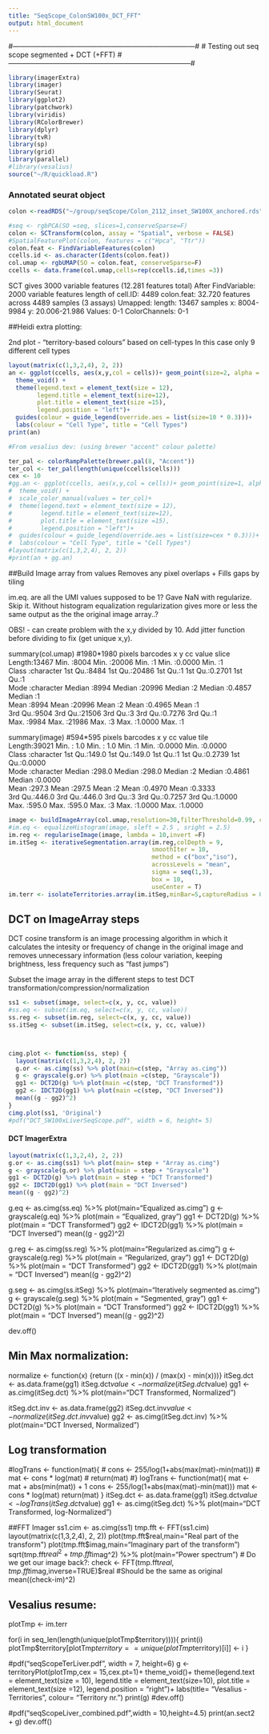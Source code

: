 ```yaml
---
title: "SeqScope_ColonSW100x_DCT_FFT"
output: html_document
---
```


#------------------------------------------------------------------------------#
# Testing out seq scope segmented + DCT (+FFT)
#------------------------------------------------------------------------------#
```r
library(imagerExtra)
library(imager)
library(Seurat)
library(ggplot2)
library(patchwork)
library(viridis)
library(RColorBrewer)
library(dplyr)
library(tvR)
library(sp)
library(grid)
library(parallel)
#library(vesalius)
source("~/R/quickload.R")
```




### Annotated seurat object
```r
colon <-readRDS("~/group/seqScope/Colon_2112_inset_SW100X_anchored.rds")

#seq <- rgbPCA(SO =seq, slices=1,conserveSparse=F)
colon <- SCTransform(colon, assay = "Spatial", verbose = FALSE)
#SpatialFeaturePlot(colon, features = c("Hpca", "Ttr"))
colon.feat <- FindVariableFeatures(colon)
ccells.id <- as.character(Idents(colon.feat))
col.umap <- rgbUMAP(SO = colon.feat, conserveSparse=F)
ccells <- data.frame(col.umap,cells=rep(ccells.id,times =3))
```

SCT gives 3000 variable features (12.281 features total)
After FindVariable: 2000 variable features
length of cell.ID: 4489
colon.feat: 32.720 features across 4489 samples (3 assays)
Umapped: length: 13467 samples
    x: 8004-9984
    y: 20.006-21.986 
    Values: 0-1
    ColorChannels: 0-1







##Heidi extra plotting:

2nd plot - "territory-based colours" based on cell-types
In this case only 9 different cell types
```r
layout(matrix(c(1,3,2,4), 2, 2))
an <- ggplot(ccells, aes(x,y,col = cells))+ geom_point(size=2, alpha = 1)+
  theme_void() +
  theme(legend.text = element_text(size = 12),
        legend.title = element_text(size=12),
        plot.title = element_text(size =15),
        legend.position = "left")+
  guides(colour = guide_legend(override.aes = list(size=10 * 0.3)))+
  labs(colour = "Cell Type", title = "Cell Types")
print(an)

#From vesalius dev: (using brewer "accent" colour palette)

ter_pal <- colorRampPalette(brewer.pal(8, "Accent"))
ter_col <- ter_pal(length(unique(ccells$cells)))
cex <- 10
#gg.an <- ggplot(ccells, aes(x,y,col = cells))+ geom_point(size=1, alpha = 0.65)+
#  theme_void() +
#  scale_color_manual(values = ter_col)+
#  theme(legend.text = element_text(size = 12),
#        legend.title = element_text(size=12),
#        plot.title = element_text(size =15),
#        legend.position = "left")+
#  guides(colour = guide_legend(override.aes = list(size=cex * 0.3)))+
#  labs(colour = "Cell Type", title = "Cell Types")
#layout(matrix(c(1,3,2,4), 2, 2))
#print(an + gg.an)

```







##Build Image array from values 
Removes any pixel overlaps + Fills gaps by tiling

im.eq. are all the UMI values supposed to be 1? Gave NaN with regularize. Skip it.
Without histogram equalization regularization gives more or less the same output as the the original image array..?

OBS! - can create problem with the x,y divided by 10. Add jitter function before dividing to fix (get unique x,y).

summary(col.umap) #1980*1980 pixels
   barcodes               x              y               cc        value            slice  
 Length:13467       Min.   :8004   Min.   :20006   Min.   :1   Min.   :0.0000   Min.   :1  
 Class :character   1st Qu.:8484   1st Qu.:20486   1st Qu.:1   1st Qu.:0.2701   1st Qu.:1  
 Mode  :character   Median :8994   Median :20996   Median :2   Median :0.4857   Median :1  
                    Mean   :8994   Mean   :20996   Mean   :2   Mean   :0.4965   Mean   :1  
                    3rd Qu.:9504   3rd Qu.:21506   3rd Qu.:3   3rd Qu.:0.7276   3rd Qu.:1  
                    Max.   :9984   Max.   :21986   Max.   :3   Max.   :1.0000   Max.   :1  
                    
summary(image) #594*595 pixels 
   barcodes               x               y               cc        value             tile       
 Length:39021       Min.   :  1.0   Min.   :  1.0   Min.   :1   Min.   :0.0000   Min.   :0.0000  
 Class :character   1st Qu.:149.0   1st Qu.:149.0   1st Qu.:1   1st Qu.:0.2739   1st Qu.:0.0000  
 Mode  :character   Median :298.0   Median :298.0   Median :2   Median :0.4861   Median :0.0000  
                    Mean   :297.3   Mean   :297.5   Mean   :2   Mean   :0.4970   Mean   :0.3333  
                    3rd Qu.:446.0   3rd Qu.:446.0   3rd Qu.:3   3rd Qu.:0.7257   3rd Qu.:1.0000  
                    Max.   :595.0   Max.   :595.0   Max.   :3   Max.   :1.0000   Max.   :1.0000 

```r
image <- buildImageArray(col.umap,resolution=30,filterThreshold=0.99, cores= 10)
#im.eq <- equalizeHistogram(image, sleft = 2.5 , sright = 2.5)
im.reg <- regulariseImage(image, lambda = 10,invert =F)
im.itSeg <- iterativeSegmentation.array(im.reg,colDepth = 9,
                                        smoothIter = 10,
                                        method = c("box","iso"),
                                        acrossLevels = "mean",
                                        sigma = seq(1,3),
                                        box = 10,
                                        useCenter = T)
im.terr <- isolateTerritories.array(im.itSeg,minBar=5,captureRadius = 0.035)
```


## DCT on ImageArray steps
DCT cosine transform is an image processing algorithm in which it calculates the intesity or frequency of change in the original image and removes unnecessary information (less colour variation, keeping brightness, less frequency such as "fast jumps")

Subset the image array in the different steps to test DCT transformation/compression/normalization
```r
ss1 <- subset(image, select=c(x, y, cc, value))
#ss.eq <- subset(im.eq, select=c(x, y, cc, value))
ss.reg <- subset(im.reg, select=c(x, y, cc, value))
ss.itSeg <- subset(im.itSeg, select=c(x, y, cc, value))



cimg.plot <- function(ss, step) {
  layout(matrix(c(1,3,2,4), 2, 2))
  g.or <- as.cimg(ss) %>% plot(main=c(step, "Array as.cimg"))
  g <- grayscale(g.or) %>% plot(main =c(step, "Grayscale"))
  gg1 <- DCT2D(g) %>% plot(main =c(step, "DCT Transformed"))
  gg2 <- IDCT2D(gg1) %>% plot(main =c(step, "DCT Inversed"))
  mean((g - gg2)^2)
}
cimg.plot(ss1, 'Original')
#pdf("DCT_SW100xLiverSeqScope.pdf", width = 6, height= 5)


```



#### DCT ImagerExtra

```r
layout(matrix(c(1,3,2,4), 2, 2))
g.or <- as.cimg(ss1) %>% plot(main= step + "Array as.cimg")
g <- grayscale(g.or) %>% plot(main = step + "Grayscale")
gg1 <- DCT2D(g) %>% plot(main = step + "DCT Transformed")
gg2 <- IDCT2D(gg1) %>% plot(main = "DCT Inversed")
mean((g - gg2)^2)
```




g.eq <- as.cimg(ss.eq) %>% plot(main="Equalized as.cimg")
g <- grayscale(g.eq) %>% plot(main = "Equalized, gray")
gg1 <- DCT2D(g) %>% plot(main = "DCT Transformed")
gg2 <- IDCT2D(gg1) %>% plot(main = "DCT Inversed")
mean((g - gg2)^2)

g.reg <- as.cimg(ss.reg) %>% plot(main="Regularized as.cimg")
g <- grayscale(g.reg) %>% plot(main = "Regularized, gray")
gg1 <- DCT2D(g) %>% plot(main = "DCT Transformed")
gg2 <- IDCT2D(gg1) %>% plot(main = "DCT Inversed")
mean((g - gg2)^2)

g.seg <- as.cimg(ss.itSeg) %>% plot(main="Iteratively segmented as.cimg")
g <- grayscale(g.seg) %>% plot(main = "Segmented, gray")
gg1 <- DCT2D(g) %>% plot(main = "DCT Transformed")
gg2 <- IDCT2D(gg1) %>% plot(main = "DCT Inversed")
mean((g - gg2)^2)


dev.off()

## Min Max normalization:
normalize <- function(x) {return ((x - min(x)) / (max(x) - min(x)))}
itSeg.dct <- as.data.frame(gg1)
itSeg.dct$value <- normalize(itSeg.dct$value)
gg1 <- as.cimg(itSeg.dct) %>% plot(main="DCT Transformed, Normalized")

itSeg.dct.inv <- as.data.frame(gg2)
itSeg.dct.inv$value <- normalize(itSeg.dct.inv$value)
gg2 <- as.cimg(itSeg.dct.inv) %>% plot(main="DCT Inversed, Normalized")

## Log transformation
#logTrans <- function(mat){
#  cons <- 255/log(1+abs(max(mat)-min(mat)))
#  mat <- cons * log(mat)
#  return(mat)
#}
logTrans <- function(mat){
  mat <- mat + abs(min(mat)) + 1
  cons <- 255/log(1+abs(max(mat)-min(mat)))
  mat <- cons * log(mat)
  return(mat)
}
itSeg.dct <- as.data.frame(gg1)
itSeg.dct$value <- logTrans(itSeg.dct$value)
gg1 <- as.cimg(itSeg.dct) %>% plot(main="DCT Transformed, log-Normalized")




##FFT Imager
ss1.cim <- as.cimg(ss1)
tmp.fft <- FFT(ss1.cim)
layout(matrix(c(1,3,2,4), 2, 2))
plot(tmp.fft$real,main="Real part of the transform")
plot(tmp.fft$imag,main="Imaginary part of the transform")
sqrt(tmp.fft$real^2+tmp.fft$imag^2) %>% plot(main="Power spectrum")
# Do we get our image back?:
check <- FFT(tmp.fft$real,tmp.fft$imag,inverse=TRUE)$real #Should be the same as original
mean((check-im)^2)





## Vesalius resume:

plotTmp <- im.terr


for(i in seq_len(length(unique(plotTmp$territory)))){
  print(i)
  plotTmp$territory[plotTmp$territory == unique(plotTmp$territory)[i]] <- i
}

#pdf("seqScopeTerLiver.pdf", width = 7, height=6)
g <- territoryPlot(plotTmp,cex = 15,cex.pt=1)+
  theme_void()+
  theme(legend.text = element_text(size = 10),
        legend.title = element_text(size=10),
        plot.title = element_text(size =12),
        legend.position = "right")+
  labs(title= "Vesalius - Territories", colour= "Territory nr.")
print(g)
#dev.off()

#pdf("seqScopeLiver_combined.pdf",width = 10,height=4.5)
print(an.sect2 + g)
dev.off()




